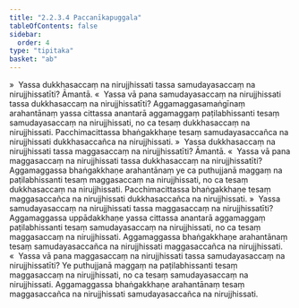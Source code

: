 ```yaml
---
title: "2.2.3.4 Paccanīkapuggala"
tableOfContents: false
sidebar:
  order: 4
type: "tipitaka"
basket: "ab"
---
```



<DynamicBreadcrumb />

<Division number="101">

<Paragraph number="525">
»  Yassa dukkhasaccaṃ na nirujjhissati tassa samudayasaccaṃ na nirujjhissatīti? Āmantā.
</Paragraph>

<Paragraph number="526">
«  Yassa vā pana samudayasaccaṃ na nirujjhissati tassa dukkhasaccaṃ na nirujjhissatīti?
</Paragraph>

<Paragraph number="527">
Aggamaggasamaṅgīnaṃ arahantānaṃ yassa cittassa anantarā aggamaggaṃ paṭilabhissanti tesaṃ samudayasaccaṃ na nirujjhissati, no ca tesaṃ dukkhasaccaṃ na nirujjhissati. Pacchimacittassa bhaṅgakkhaṇe tesaṃ samudayasaccañca na nirujjhissati dukkhasaccañca na nirujjhissati.
</Paragraph>

<Paragraph number="528">
»  Yassa dukkhasaccaṃ na nirujjhissati tassa maggasaccaṃ na nirujjhissatīti? Āmantā.
</Paragraph>

<Paragraph number="529">
«  Yassa vā pana maggasaccaṃ na nirujjhissati tassa dukkhasaccaṃ na nirujjhissatīti?
</Paragraph>

<Paragraph number="530">
Aggamaggassa bhaṅgakkhaṇe arahantānaṃ ye ca puthujjanā maggaṃ na paṭilabhissanti tesaṃ maggasaccaṃ na nirujjhissati, no ca tesaṃ dukkhasaccaṃ na nirujjhissati. Pacchimacittassa bhaṅgakkhaṇe tesaṃ maggasaccañca na nirujjhissati dukkhasaccañca na nirujjhissati.
</Paragraph>

</Division>
<Division number="102">

<Paragraph number="531">
»  Yassa samudayasaccaṃ na nirujjhissati tassa maggasaccaṃ na nirujjhissatīti?
</Paragraph>

<Paragraph number="532">
Aggamaggassa uppādakkhaṇe yassa cittassa anantarā aggamaggaṃ paṭilabhissanti tesaṃ samudayasaccaṃ na nirujjhissati, no ca tesaṃ maggasaccaṃ na nirujjhissati. Aggamaggassa bhaṅgakkhaṇe arahantānaṃ tesaṃ samudayasaccañca na nirujjhissati maggasaccañca na nirujjhissati.
</Paragraph>

<Paragraph number="533">
«  Yassa vā pana maggasaccaṃ na nirujjhissati tassa samudayasaccaṃ na nirujjhissatīti?
</Paragraph>

<Paragraph number="534">
Ye puthujjanā maggaṃ na paṭilabhissanti tesaṃ maggasaccaṃ na nirujjhissati, no ca tesaṃ samudayasaccaṃ na nirujjhissati. Aggamaggassa bhaṅgakkhaṇe arahantānaṃ tesaṃ maggasaccañca na nirujjhissati samudayasaccañca na nirujjhissati.
</Paragraph>
</Division>